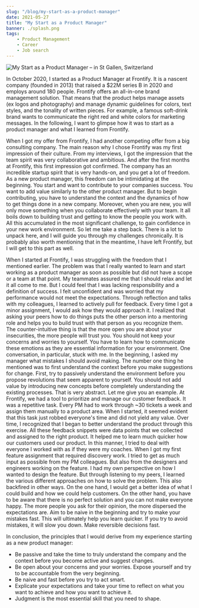 ```yaml
---
slug: "/blog/my-start-as-a-product-manager"
date: 2021-05-27
title: "My Start as a Product Manager"
banner: ./splash.png
tags:
    - Product Management
    - Career
    - Job search
---
```


![My Start as a Product Manager – in St Gallen, Switzerland](./splash.png)

In October 2020, I started as a Product Manager at Frontify. It is a nascent company (founded in 2013) that raised a $22M series B in 2020 and employs around 180 people. Frontify offers an all-in-one brand management solution. That means that the product helps manage assets (ex logos and photography) and manage dynamic guidelines for colors, text styles, and the tonality of written pieces. For example, a famous soft-drink brand wants to communicate the right red and white colors for marketing messages. In the following, I want to glimpse how it was to start as a product manager and what I learned from Frontify. 

When I got my offer from Frontify, I had another competing offer from a big consulting company. The main reason why I chose Frontify was my first impression of their culture. From my interviews, I got the impression that the team spirit was very collaborative and ambitious. And after the first months at Frontify, this first impression got confirmed. The company has an incredible startup spirit that is very hands-on, and you get a lot of freedom. As a new product manager, this freedom can be intimidating at the beginning. You start and want to contribute to your companies success. You want to add value similarly to the other product manager. But to begin contributing, you have to understand the context and the dynamics of how to get things done in a new company.
Moreover, when you are new, you will only move something when you collaborate effectively with your team. It all boils down to building trust and getting to know the people you work with. All this accumulated in the most significant challenge, to gain confidence in your new work environment. So let me take a step back. There is a lot to unpack here, and I will guide you through my challenges chronically. It is probably also worth mentioning that in the meantime, I have left Frontify, but I will get to this part as well. 

When I started at Frontify, I was struggling with the freedom that I mentioned earlier. The problem was that I really wanted to learn and start working as a product manager as soon as possible but did not have a scope or a team at that point. My teammates assured me that I should relax and let it all come to me. But I could feel that I was lacking responsibility and a definition of success. I felt unconfident and was worried that my performance would not meet the expectations. Through reflection and talks with my colleagues, I learned to actively pull for feedback. Every time I got a minor assignment, I would ask how they would approach it. I realized that asking your peers how to do things puts the other person into a mentoring role and helps you to build trust with that person as you recognize them. The counter-intuitive thing is that the more open you are about your insecurities, the more people will trust you. You should not keep your concerns and worries to yourself. You have to learn how to communicate these emotions as they are essential information for your environment.
One conversation, in particular, stuck with me. In the beginning, I asked my manager what mistakes I should avoid making. The number one thing he mentioned was to first understand the context before you make suggestions for change. First, try to passively understand the environment before you propose revolutions that seem apparent to yourself. You should not add value by introducing new concepts before completely understanding the existing processes. That is very abstract. Let me give you an example. At Frontify, we had a tool to prioritize and manage our customer feedback. It was a repetitive task. Every PM had to work through ~30 tickets a week and assign them manually to a product area. When I started, it seemed evident that this task just robbed everyone's time and did not yield any value. Over time, I recognized that I began to better understand the product through this exercise. All these feedback snippets were data points that we collected and assigned to the right product. It helped me to learn much quicker how our customers used our product. 
In this manner, I tried to deal with everyone I worked with as if they were my coaches. When I got my first feature assignment that required discovery work. I tried to get as much input as possible from my PM colleagues. But also from the designers and engineers working on the feature. I had my own perspective on how I wanted to design the feature.  But through listening to my peers, I learned the various different approaches on how to solve the problem. This also backfired in other ways. On the one hand, I would get a better idea of what I could build and how we could help customers.
On the other hand, you have to be aware that there is no perfect solution and you can not make everyone happy. The more people you ask for their opinion, the more dispersed the expectations are. Aim to be naive in the beginning and try to make your mistakes fast. This will ultimately help you learn quicker. If you try to avoid mistakes, it will slow you down. Make reversible decisions fast. 

In conclusion, the principles that I would derive from my experience starting as a new product manager:
* Be passive and take the time to truly understand the company and the context before you become active and suggest changes.
* Be open about your concerns and your worries. Expose yourself and try to be accountable from the very beginning.
* Be naive and fast before you try to act smart. 
* Explicate your expectations and take your time to reflect on what you want to achieve and how you want to achieve it.
* Judgment is the most essential skill that you need to shape.